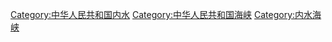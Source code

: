 [[Category:中华人民共和国内水|Category:中华人民共和国内水]]
[[Category:中华人民共和国海峡|Category:中华人民共和国海峡]]
[[Category:内水海峡|Category:内水海峡]]